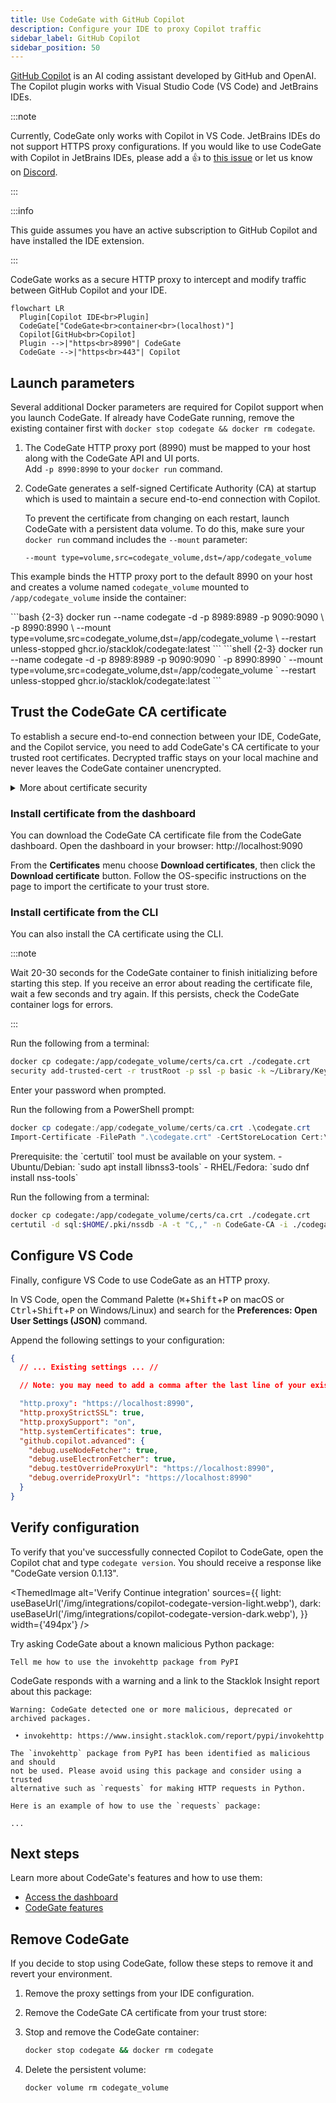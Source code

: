 ```yaml
---
title: Use CodeGate with GitHub Copilot
description: Configure your IDE to proxy Copilot traffic
sidebar_label: GitHub Copilot
sidebar_position: 50
---
```



[GitHub Copilot](https://github.com/features/copilot) is an AI coding assistant
developed by GitHub and OpenAI. The Copilot plugin works with Visual Studio Code
(VS Code) and JetBrains IDEs.

:::note

Currently, CodeGate only works with Copilot in VS Code. JetBrains IDEs do not
support HTTPS proxy configurations. If you would like to use CodeGate with
Copilot in JetBrains IDEs, please add a :+1: to
[this issue](https://github.com/stacklok/codegate/issues/383) or let us know on
[Discord](https://discord.gg/stacklok).

:::

:::info

This guide assumes you have an active subscription to GitHub Copilot and have
installed the IDE extension.

:::

CodeGate works as a secure HTTP proxy to intercept and modify traffic between
GitHub Copilot and your IDE.

```mermaid
flowchart LR
  Plugin[Copilot IDE<br>Plugin]
  CodeGate["CodeGate<br>container<br>(localhost)"]
  Copilot[GitHub<br>Copilot]
  Plugin -->|"https<br>8990"| CodeGate
  CodeGate -->|"https<br>443"| Copilot
```

## Launch parameters

Several additional Docker parameters are required for Copilot support when you
launch CodeGate. If already have CodeGate running, remove the existing container
first with `docker stop codegate && docker rm codegate`.

1. The CodeGate HTTP proxy port (8990) must be mapped to your host along with
   the CodeGate API and UI ports.\
   Add `-p 8990:8990` to your `docker run` command.

1. CodeGate generates a self-signed Certificate Authority (CA) at startup which
   is used to maintain a secure end-to-end connection with Copilot.

   To prevent the certificate from changing on each restart, launch CodeGate
   with a persistent data volume. To do this, make sure your `docker run`
   command includes the `--mount` parameter:

   `--mount type=volume,src=codegate_volume,dst=/app/codegate_volume`

This example binds the HTTP proxy port to the default 8990 on your host and
creates a volume named `codegate_volume` mounted to `/app/codegate_volume`
inside the container:

<Tabs groupId="os">
<TabItem value="macos" label="macOS / Linux" default>
```bash {2-3}
docker run --name codegate -d -p 8989:8989 -p 9090:9090 \
  -p 8990:8990 \
  --mount type=volume,src=codegate_volume,dst=/app/codegate_volume \
  --restart unless-stopped ghcr.io/stacklok/codegate:latest
```
</TabItem>
<TabItem value="windows" label="Windows (PowerShell)">
```shell {2-3}
docker run --name codegate -d -p 8989:8989 -p 9090:9090 `
  -p 8990:8990 `
  --mount type=volume,src=codegate_volume,dst=/app/codegate_volume `
  --restart unless-stopped ghcr.io/stacklok/codegate:latest
```

</TabItem>
</Tabs>

## Trust the CodeGate CA certificate

To establish a secure end-to-end connection between your IDE, CodeGate, and the
Copilot service, you need to add CodeGate's CA certificate to your trusted root
certificates. Decrypted traffic stays on your local machine and never leaves the
CodeGate container unencrypted.

<details>
<summary>More about certificate security</summary>

<h3 id='#is-this-certificate-safe'>
  Is this certificate safe to install on my machine?
</h3>

**Local-only:** CodeGate runs entirely on your machine within an isolated
container, ensuring all data processing stays local without any external
transmissions.

**Secure certificate handling:** This custom CA is locally generated and
managed. CodeGate developers have no access to it.

**No external communications:** CodeGate is designed with no capability to call
home or communicate with external servers, outside of those requested by the IDE
or Agent.

<h3 id='#key-security-features'>Key security features</h3>

**Per-domain certificate generation**

Instead of using wildcard certificates, CodeGate generates a unique certificate
for each domain. This approach minimizes security risks by limiting the impact
of any single certificate compromise.

**High-strength encryption with 4096-bit RSA keys**

CodeGate utilizes 4096-bit RSA keys for certificate authority operations,
providing enhanced security compared to standard 2048-bit keys. The increased
key length significantly reduces the risk of brute-force attacks, ensuring
long-term protection for your data. To balance performance, 2048-bit keys are
used for server certificates.

**Secure SSL/TLS configuration**

CodeGate's SSL context is configured to enforce the latest security standards,
including strong cipher suites and disabling outdated protocols. This ensures
secure and efficient encrypted communications.

**Certificate caching and management**

Certificates are cached efficiently to optimize performance without compromising
security. Additionally, mechanisms are in place to manage certificate lifecycle
and prevent resource exhaustion.

</details>

### Install certificate from the dashboard

You can download the CodeGate CA certificate file from the CodeGate dashboard.
Open the dashboard in your browser: http://localhost:9090

From the **Certificates** menu choose **Download certificates**, then click the
**Download certificate** button. Follow the OS-specific instructions on the page
to import the certificate to your trust store.

### Install certificate from the CLI

You can also install the CA certificate using the CLI.

:::note

Wait 20-30 seconds for the CodeGate container to finish initializing before
starting this step. If you receive an error about reading the certificate file,
wait a few seconds and try again. If this persists, check the CodeGate container
logs for errors.

:::

<Tabs groupId="os">
<TabItem value="macos" label="macOS" default>
Run the following from a terminal:

```bash
docker cp codegate:/app/codegate_volume/certs/ca.crt ./codegate.crt
security add-trusted-cert -r trustRoot -p ssl -p basic -k ~/Library/Keychains/login.keychain ./codegate.crt
```

Enter your password when prompted.

</TabItem>
<TabItem value="windows" label="Windows">
Run the following from a PowerShell prompt:

```powershell
docker cp codegate:/app/codegate_volume/certs/ca.crt .\codegate.crt
Import-Certificate -FilePath ".\codegate.crt" -CertStoreLocation Cert:\CurrentUser\Root
```

</TabItem>
<TabItem value="linux" label="Linux">
Prerequisite: the `certutil` tool must be available on your system.
- Ubuntu/Debian: `sudo apt install libnss3-tools`
- RHEL/Fedora: `sudo dnf install nss-tools`

Run the following from a terminal:

```bash
docker cp codegate:/app/codegate_volume/certs/ca.crt ./codegate.crt
certutil -d sql:$HOME/.pki/nssdb -A -t "C,," -n CodeGate-CA -i ./codegate.crt
```

</TabItem>
</Tabs>

## Configure VS Code

Finally, configure VS Code to use CodeGate as an HTTP proxy.

In VS Code, open the Command Palette (<kbd>⌘</kbd>+<kbd>Shift</kbd>+<kbd>P</kbd>
on macOS or <kbd>Ctrl</kbd>+<kbd>Shift</kbd>+<kbd>P</kbd> on Windows/Linux) and
search for the **Preferences: Open User Settings (JSON)** command.

Append the following settings to your configuration:

```json title="settings.json"
{
  // ... Existing settings ... //

  // Note: you may need to add a comma after the last line of your existing settings if not already present

  "http.proxy": "https://localhost:8990",
  "http.proxyStrictSSL": true,
  "http.proxySupport": "on",
  "http.systemCertificates": true,
  "github.copilot.advanced": {
    "debug.useNodeFetcher": true,
    "debug.useElectronFetcher": true,
    "debug.testOverrideProxyUrl": "https://localhost:8990",
    "debug.overrideProxyUrl": "https://localhost:8990"
  }
}
```

## Verify configuration

To verify that you've successfully connected Copilot to CodeGate, open the
Copilot chat and type `codegate version`. You should receive a response like
"CodeGate version 0.1.13".

<ThemedImage
  alt='Verify Continue integration'
  sources={{
    light: useBaseUrl('/img/integrations/copilot-codegate-version-light.webp'),
    dark: useBaseUrl('/img/integrations/copilot-codegate-version-dark.webp'),
  }}
  width={'494px'}
/>

Try asking CodeGate about a known malicious Python package:

```plain title="Copilot chat"
Tell me how to use the invokehttp package from PyPI
```

CodeGate responds with a warning and a link to the Stacklok Insight report about
this package:

```plain title="Copilot chat"
Warning: CodeGate detected one or more malicious, deprecated or archived packages.

 • invokehttp: https://www.insight.stacklok.com/report/pypi/invokehttp

The `invokehttp` package from PyPI has been identified as malicious and should
not be used. Please avoid using this package and consider using a trusted
alternative such as `requests` for making HTTP requests in Python.

Here is an example of how to use the `requests` package:

...
```

## Next steps

Learn more about CodeGate's features and how to use them:

- [Access the dashboard](../how-to/dashboard.md)
- [CodeGate features](../features/index.mdx)

## Remove CodeGate

If you decide to stop using CodeGate, follow these steps to remove it and revert
your environment.


1. Remove the proxy settings from your IDE configuration.

1. Remove the CodeGate CA certificate from your trust store:

   <RemoveCert />

1. Stop and remove the CodeGate container:

   ```bash
   docker stop codegate && docker rm codegate
   ```

1. Delete the persistent volume:

   ```bash
   docker volume rm codegate_volume
   ```
